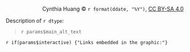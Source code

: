 :::{.column-page}
<figure>
  <object data="images/main.svg" class="sketchnote"> </object>
  <figcaption style="text-align: right">Cynthia Huang © `r format(ddate, "%Y")`, [CC BY-SA 4.0](https://creativecommons.org/licenses/by-sa/4.0/)</figcaption>
</figure>
:::

Description of `r dtype`:

> `r params$main_alt_text`

`r if(params$interactive) {"Links embedded in the graphic:"}`
